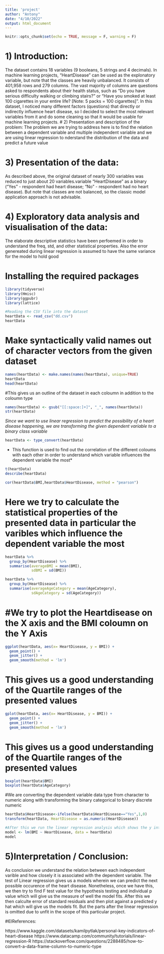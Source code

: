 ```yaml
---
title: 'project'
author: "Antony"
date: "4/10/2022"
output: html_document
---
```


```r
knitr::opts_chunk$set(echo = TRUE, message = F, warning = F)
```


# 1) Introduction:
The dataset contains 18 variables (9 booleans, 5 strings and 4 decimals). In machine learning projects, "HeartDisease" can be used as the explonatory variable, but note that the classes are heavily unbalanced.
It consists of 401,958 rows and 279 columns. The vast majority of columns are questions asked to respondents about their health status, such as "Do you have serious difficulty walking or climbing stairs?" or "Have you smoked at least 100 cigarettes in your entire life? [Note: 5 packs = 100 cigarettes]". In this dataset, I noticed many different factors (questions) that directly or indirectly influence heart disease, so I decided to select the most relevant variables from it and do some cleaning so that it would be usable for machine learning projects.
# 2) Presentation and description of the problem:
The problem we are trying to address here is to find the relation between a dependent variable and multiple independent variable and we are using linear regression to nderstand the distribution of the data and predict a future value

# 3) Presentation of the data:
As described above, the original dataset of nearly 300 variables was reduced to just about 20 variables.variable "HeartDisease" as a binary ("Yes" - respondent had heart disease; "No" - respondent had no heart disease). But note that classes are not balanced, so the classic model application approach is not advisable. 

# 4) Exploratory data analysis and visualisation of the data:

The elaborate descriptive statistics have been perfoemed in order to understand the freq, std, and other statistical properties. Also the error genereated during linear regression is assumed to have the same variance for the model to hold good 

# Installing the required packages

```r
library(tidyverse)
library(Hmisc)
library(ggpubr)
library(lattice)

#Reading the CSV file into the dataset
heartData <- read_csv("dd.csv")
heartData
```

# Make syntactically valid names out of character vectors from the given dataset
```r
names(heartData) <- make.names(names(heartData), unique=TRUE)
heartData
head(heartData)
```

#This gives us an outline of the dataset in each coloumn in addition to the coloumn type
```r
names(heartData) <- gsub("[[:space:]+]", "_", names(heartData))
str(heartData)
```

*Since we want to use linear regression to predict the possibility of a heart disease happening, we are transforming the given dependent variable to a binary class variable*
```r
heartData <- type_convert(heartData)

```

* This function is used to find out the correlation of the different coloums with each other in order to understand which variable influences the dependent variable the most*
```r
t(heartData)
describe(heartData)

cor(heartData$BMI,heartData$HeartDisease, method = "pearson")
```

# Here we try to calculate the statistical properties of the presented data in particular the varibles which influence the dependent variable the most
```r
heartData %>%
  group_by(HeartDisease) %>%
  summarise(averageBMI = mean(BMI),
            sdBMI = sd(BMI))

heartData %>%
  group_by(HeartDisease) %>%
  summarise(averageAgeCategory = mean(AgeCategory),
            sdAgeCategory = sd(AgeCategory))
```
# #We try to plot the Heartdisease on the X axis and the BMI coloumn on the Y Axis

```r
ggplot(heartData, aes(x= HeartDisease, y = BMI)) + 
  geom_point() + 
  geom_jitter() +
  geom_smooth(method = 'lm')
```
# This gives us a good understanding of the Quartile ranges of the presented values

```r
gplot(heartData, aes(x= HeartDisease, y = BMI)) + 
  geom_point() + 
  geom_jitter() +
  geom_smooth(method = 'lm')
```
# This gives us a good understanding of the Quartile ranges of the presented values
```r
boxplot(heartData$BMI)
boxplot(heartData$AgeCategory)

```

#We are converting the dependent variable data type from character to numeric along with transforming the binary categorical to binary discrete numeric
```r
heartData$HeartDisease<-ifelse(heartData$HeartDisease=="Yes",1,0)
transform(heartData, HeartDisease = as.numeric(HeartDisease))
```


```r
#After this we run the linear regression analysis which shows the y intercept and the slope
model <- lm(BMI ~ HeartDisease, data = heartData)
model  

```



# 5)Interpretation / Conclusion:
As conclusion we understand the relation between each independent varible and how closely it is associated with the dependent variable. The test of Linear regression gives us a models wherein we can predict the next possible occurence of the heart disease. Nonetheless, once we have this, we then try to find F test value for the hypothesis testing and individual p value which will give us the measure of well the model fits. After this we then calculte error of standard residuals and then plot against  a predicted y hat which will give us the models fit. But the parts after the linear regression is omitted due to unfit in the scope of this particular project. 

#6)References:

 https://www.kaggle.com/datasets/kamilpytlak/personal-key-indicators-of-heart-disease
 https://www.datacamp.com/community/tutorials/linear-regression-R
 https://stackoverflow.com/questions/2288485/how-to-convert-a-data-frame-column-to-numeric-type

